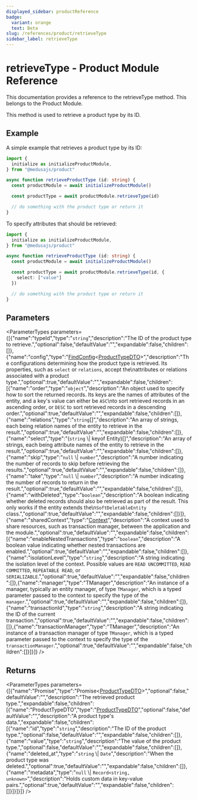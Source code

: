 ```yaml
---
displayed_sidebar: productReference
badge:
  variant: orange
  text: Beta
slug: /references/product/retrieveType
sidebar_label: retrieveType
---
```



# retrieveType - Product Module Reference

This documentation provides a reference to the retrieveType method. This belongs to the Product Module.

This method is used to retrieve a product type by its ID.

## Example

A simple example that retrieves a product type by its ID:

```ts
import {
  initialize as initializeProductModule,
} from "@medusajs/product"

async function retrieveProductType (id: string) {
  const productModule = await initializeProductModule()

  const productType = await productModule.retrieveType(id)

  // do something with the product type or return it
}
```

To specify attributes that should be retrieved:

```ts
import {
  initialize as initializeProductModule,
} from "@medusajs/product"

async function retrieveProductType (id: string) {
  const productModule = await initializeProductModule()

  const productType = await productModule.retrieveType(id, {
    select: ["value"]
  })

  // do something with the product type or return it
}
```

## Parameters

<ParameterTypes parameters={[{"name":"typeId","type":"`string`","description":"The ID of the product type to retrieve.","optional":false,"defaultValue":"","expandable":false,"children":[]},{"name":"config","type":"[FindConfig](../../interfaces/product.FindConfig.mdx)&#60;[ProductTypeDTO](../../interfaces/product.ProductTypeDTO.mdx)&#62;","description":"The configurations determining how the product type is retrieved. Its properties, such as `select` or `relations`, accept the\nattributes or relations associated with a product type.","optional":true,"defaultValue":"","expandable":false,"children":[{"name":"order","type":"`object`","description":"An object used to specify how to sort the returned records. Its keys are the names of attributes of the entity, and a key's value can either be `ASC`\nto sort retrieved records in an ascending order, or `DESC` to sort retrieved records in a descending order.","optional":true,"defaultValue":"","expandable":false,"children":[]},{"name":"relations","type":"`string`[]","description":"An array of strings, each being relation names of the entity to retrieve in the result.","optional":true,"defaultValue":"","expandable":false,"children":[]},{"name":"select","type":"(`string` \\| keyof Entity)[]","description":"An array of strings, each being attribute names of the entity to retrieve in the result.","optional":true,"defaultValue":"","expandable":false,"children":[]},{"name":"skip","type":"`null` \\| `number`","description":"A number indicating the number of records to skip before retrieving the results.","optional":true,"defaultValue":"","expandable":false,"children":[]},{"name":"take","type":"`null` \\| `number`","description":"A number indicating the number of records to return in the result.","optional":true,"defaultValue":"","expandable":false,"children":[]},{"name":"withDeleted","type":"`boolean`","description":"A boolean indicating whether deleted records should also be retrieved as part of the result. This only works if the entity extends the\n`SoftDeletableEntity` class.","optional":true,"defaultValue":"","expandable":false,"children":[]}]},{"name":"sharedContext","type":"[Context](../../interfaces/product.Context.mdx)","description":"A context used to share resources, such as transaction manager, between the application and the module.","optional":true,"defaultValue":"","expandable":false,"children":[{"name":"enableNestedTransactions","type":"`boolean`","description":"A boolean value indicating whether nested transactions are enabled.","optional":true,"defaultValue":"","expandable":false,"children":[]},{"name":"isolationLevel","type":"`string`","description":"A string indicating the isolation level of the context. Possible values are `READ UNCOMMITTED`, `READ COMMITTED`, `REPEATABLE READ`, or `SERIALIZABLE`.","optional":true,"defaultValue":"","expandable":false,"children":[]},{"name":"manager","type":"TManager","description":"An instance of a manager, typically an entity manager, of type `TManager`, which is a typed parameter passed to the context to specify the type of the `manager`.","optional":true,"defaultValue":"","expandable":false,"children":[]},{"name":"transactionId","type":"`string`","description":"A string indicating the ID of the current transaction.","optional":true,"defaultValue":"","expandable":false,"children":[]},{"name":"transactionManager","type":"TManager","description":"An instance of a transaction manager of type `TManager`, which is a typed parameter passed to the context to specify the type of the `transactionManager`.","optional":true,"defaultValue":"","expandable":false,"children":[]}]}]} />

## Returns

<ParameterTypes parameters={[{"name":"Promise","type":"Promise&#60;[ProductTypeDTO](../../interfaces/product.ProductTypeDTO.mdx)&#62;","optional":false,"defaultValue":"","description":"The retrieved product type.","expandable":false,"children":[{"name":"ProductTypeDTO","type":"[ProductTypeDTO](../../interfaces/product.ProductTypeDTO.mdx)","optional":false,"defaultValue":"","description":"A product type's data.","expandable":false,"children":[{"name":"id","type":"`string`","description":"The ID of the product type.","optional":false,"defaultValue":"","expandable":false,"children":[]},{"name":"value","type":"`string`","description":"The value of the product type.","optional":false,"defaultValue":"","expandable":false,"children":[]},{"name":"deleted_at","type":"`string` \\| `Date`","description":"When the product type was deleted.","optional":true,"defaultValue":"","expandable":false,"children":[]},{"name":"metadata","type":"`null` \\| `Record<string, unknown>`","description":"Holds custom data in key-value pairs.","optional":true,"defaultValue":"","expandable":false,"children":[]}]}]}]} />
